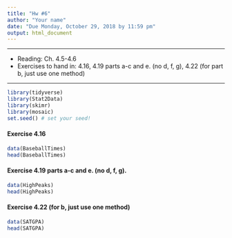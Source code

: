 ```yaml
---
title: "Hw #6"
author: "Your name"
date: "Due Monday, October 29, 2018 by 11:59 pm"
output: html_document
---
```


***

* Reading: Ch. 4.5-4.6
* Exercises to hand in: 4.16, 4.19 parts a-c and e. (no d, f, g), 4.22 (for part b, just use one method)

***

```r
library(tidyverse)
library(Stat2Data)
library(skimr)
library(mosaic)
set.seed() # set your seed!
```


#### Exercise 4.16
```r
data(BaseballTimes)
head(BaseballTimes)
```

#### Exercise 4.19 parts a-c and e. (no d, f, g). 
```r
data(HighPeaks)
head(HighPeaks)
```


#### Exercise 4.22 (for b, just use one method)
```r
data(SATGPA)
head(SATGPA)
```




